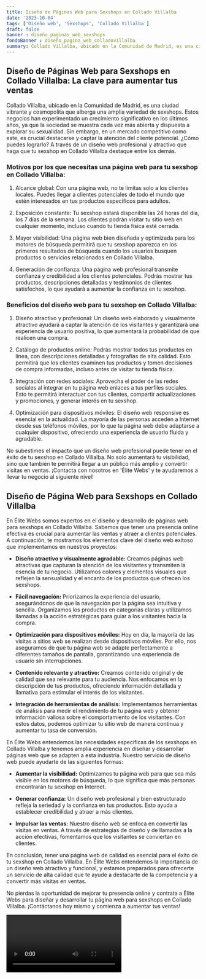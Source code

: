 ```yaml
---
title: Diseño de Páginas Web para Sexshops en Collado Villalba
date: '2023-10-04'
tags: ['Diseño web', 'Sexshops', 'Collado Villalba']
draft: false
banner : diseño_paginas_web_sexshops
fondoBanner : diseño_pagina_web_colladovillalba
summary: Collado Villalba, ubicado en la Comunidad de Madrid, es una ciudad vibrante y cosmopolita que alberga una amplia variedad de sexshops. Estos negocios han experimentado un crecimiento significativo en los últimos años, ya que la sociedad se muestra cada vez más abierta y dispuesta a explorar su sexualidad. Sin embargo, en un mercado competitivo como este, es crucial destacarse y captar la atención del cliente potencial. ¿Cómo puedes lograrlo? A través de un diseño web profesional y atractivo que haga que tu sexshop en Collado Villalba destaque entre los demás.
---
```


## Diseño de Páginas Web para Sexshops en Collado Villalba: La clave para aumentar tus ventas

Collado Villalba, ubicado en la Comunidad de Madrid, es una ciudad vibrante y cosmopolita que alberga una amplia variedad de sexshops. Estos negocios han experimentado un crecimiento significativo en los últimos años, ya que la sociedad se muestra cada vez más abierta y dispuesta a explorar su sexualidad. Sin embargo, en un mercado competitivo como este, es crucial destacarse y captar la atención del cliente potencial. ¿Cómo puedes lograrlo? A través de un diseño web profesional y atractivo que haga que tu sexshop en Collado Villalba destaque entre los demás.

### Motivos por los que necesitas una página web para tu sexshop en Collado Villalba:

1. Alcance global: Con una página web, no te limitas solo a los clientes locales. Puedes llegar a clientes potenciales de todo el mundo que estén interesados en tus productos específicos para adultos.

2. Exposición constante: Tu sexshop estará disponible las 24 horas del día, los 7 días de la semana. Los clientes podrán visitar tu sitio web en cualquier momento, incluso cuando tu tienda física esté cerrada.

3. Mayor visibilidad: Una página web bien diseñada y optimizada para los motores de búsqueda permitirá que tu sexshop aparezca en los primeros resultados de búsqueda cuando los usuarios busquen productos o servicios relacionados en Collado Villalba.

4. Generación de confianza: Una página web profesional transmite confianza y credibilidad a los clientes potenciales. Podrás mostrar tus productos, descripciones detalladas y testimonios de clientes satisfechos, lo que ayudará a aumentar la confianza en tu sexshop.

### Beneficios del diseño web para tu sexshop en Collado Villalba:

1. Diseño atractivo y profesional: Un diseño web elaborado y visualmente atractivo ayudará a captar la atención de los visitantes y garantizará una experiencia de usuario positiva, lo que aumentará la probabilidad de que realicen una compra.

2. Catálogo de productos online: Podrás mostrar todos tus productos en línea, con descripciones detalladas y fotografías de alta calidad. Esto permitirá que los clientes examinen tus productos y tomen decisiones de compra informadas, incluso antes de visitar tu tienda física.

3. Integración con redes sociales: Aprovecha el poder de las redes sociales al integrar en tu página web enlaces a tus perfiles sociales. Esto te permitirá interactuar con tus clientes, compartir actualizaciones y promociones, y generar interés en tu sexshop.

4. Optimización para dispositivos móviles: El diseño web responsive es esencial en la actualidad. La mayoría de las personas acceden a Internet desde sus teléfonos móviles, por lo que tu página web debe adaptarse a cualquier dispositivo, ofreciendo una experiencia de usuario fluida y agradable.

No subestimes el impacto que un diseño web profesional puede tener en el éxito de tu sexshop en Collado Villalba. No solo aumentará tu visibilidad, sino que también te permitirá llegar a un público más amplio y convertir visitas en ventas. ¡Contacta con nosotros en 'Élite Webs' y te ayudaremos a llevar tu negocio al siguiente nivel!

<GifSeo />

<Cta />

## Diseño de Página Web para Sexshops en Collado Villalba

En Élite Webs somos expertos en el diseño y desarrollo de páginas web para sexshops en Collado Villalba. Sabemos que tener una presencia online efectiva es crucial para aumentar las ventas y atraer a clientes potenciales. A continuación, te mostramos los elementos clave del diseño web exitoso que implementamos en nuestros proyectos:

- **Diseño atractivo y visualmente agradable:** Creamos páginas web atractivas que capturan la atención de los visitantes y transmiten la esencia de tu negocio. Utilizamos colores y elementos visuales que reflejen la sensualidad y el encanto de los productos que ofrecen los sexshops.

- **Fácil navegación:** Priorizamos la experiencia del usuario, asegurándonos de que la navegación por la página sea intuitiva y sencilla. Organizamos los productos en categorías claras y utilizamos llamadas a la acción estratégicas para guiar a los visitantes hacia la compra.

- **Optimización para dispositivos móviles:** Hoy en día, la mayoría de las visitas a sitios web se realizan desde dispositivos móviles. Por ello, nos aseguramos de que tu página web se adapte perfectamente a diferentes tamaños de pantalla, garantizando una experiencia de usuario sin interrupciones.

- **Contenido relevante y atractivo:** Creamos contenido original y de calidad que sea relevante para tu audiencia. Nos enfocamos en la descripción de tus productos, ofreciendo información detallada y llamativa para estimular el interés de los visitantes.

- **Integración de herramientas de análisis:** Implementamos herramientas de análisis para medir el rendimiento de tu página web y obtener información valiosa sobre el comportamiento de los visitantes. Con estos datos, podemos optimizar tu sitio web de manera continua y aumentar tu tasa de conversión.

En Élite Webs entendemos las necesidades específicas de los sexshops en Collado Villalba y tenemos amplia experiencia en diseñar y desarrollar páginas web que se adapten a esta industria. Nuestro servicio de diseño web puede ayudarte de las siguientes formas:

- **Aumentar la visibilidad:** Optimizamos tu página web para que sea más visible en los motores de búsqueda, lo que significa que más personas encontrarán tu sexshop en Internet.

- **Generar confianza:** Un diseño web profesional y bien estructurado refleja la seriedad y la confianza en tus productos. Esto ayuda a establecer credibilidad y atraer a más clientes.

- **Impulsar las ventas:** Nuestro diseño web se enfoca en convertir las visitas en ventas. A través de estrategias de diseño y de llamadas a la acción efectivas, fomentamos que los visitantes se conviertan en clientes.

En conclusión, tener una página web de calidad es esencial para el éxito de tu sexshop en Collado Villalba. En Élite Webs entendemos la importancia de un diseño web atractivo y funcional, y estamos preparados para ofrecerte un servicio de alta calidad que te ayude a destacarte de la competencia y a convertir más visitas en ventas.

No pierdas la oportunidad de mejorar tu presencia online y contrata a Élite Webs para diseñar y desarrollar tu página web para sexshops en Collado Villalba. ¡Contáctanos hoy mismo y comienza a aumentar tus ventas!

<Video />

<CtaBot job='Sexshops' city='Collado Villalba'/>

<Gmaps query='Collado Villalba+españa+maps' />